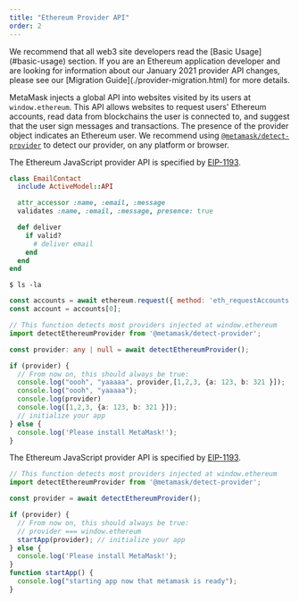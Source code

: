 ```yaml
---
title: "Ethereum Provider API"
order: 2
---
```


<Tip title="Recommended Reading">
We recommend that all web3 site developers read the [Basic Usage](#basic-usage) section.
</Tip>

<Tip title="Recent Breaking Provider Changes">
If you are an Ethereum application developer and are looking for information about our January 2021 provider API changes,
please see our [Migration Guide](./provider-migration.html) for more details.
</Tip>

MetaMask injects a global API into websites visited by its users at `window.ethereum`.
This API allows websites to request users' Ethereum accounts, read data from blockchains the user is connected to, and suggest that the user sign messages and transactions.
The presence of the provider object indicates an Ethereum user.
We recommend using [`@metamask/detect-provider`](https://npmjs.com/package/@metamask/detect-provider) to detect our provider, on any platform or browser.

The Ethereum JavaScript provider API is specified by [EIP-1193](https://eips.ethereum.org/EIPS/eip-1193).

```ruby norun
class EmailContact
  include ActiveModel::API

  attr_accessor :name, :email, :message
  validates :name, :email, :message, presence: true

  def deliver
    if valid?
      # deliver email
    end
  end
end
```


```shell norun
$ ls -la
```

```javascript norun
const accounts = await ethereum.request({ method: 'eth_requestAccounts' });
const account = accounts[0];
```

```typescript
// This function detects most providers injected at window.ethereum
import detectEthereumProvider from '@metamask/detect-provider';

const provider: any | null = await detectEthereumProvider();

if (provider) {
  // From now on, this should always be true:
  console.log("oooh", "yaaaaa", provider,[1,2,3, {a: 123, b: 321 }]);
  console.log("oooh", "yaaaaa");
  console.log(provider)
  console.log([1,2,3, {a: 123, b: 321 }]);
  // initialize your app
} else {
  console.log('Please install MetaMask!');
}
```

The Ethereum JavaScript provider API is specified by [EIP-1193](https://eips.ethereum.org/EIPS/eip-1193).

```javascript
// This function detects most providers injected at window.ethereum
import detectEthereumProvider from '@metamask/detect-provider';

const provider = await detectEthereumProvider();

if (provider) {
  // From now on, this should always be true:
  // provider === window.ethereum
  startApp(provider); // initialize your app
} else {
  console.log('Please install MetaMask!');
}
function startApp() {
  console.log("starting app now that metamask is ready");
}
```
